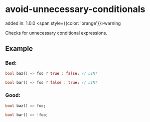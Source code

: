 # avoid-unnecessary-conditionals
added in: 1.0.0 <span style={{color: 'orange'}}>warning</span>

Checks for unnecessary conditional expressions.

## Example
### Bad:
```dart
bool baz() => foo ? true : false; // LINT

bool bar() => foo ? false : true; // LINT
```
### Good:
```dart
bool baz() => foo;

bool bar() => !foo;
```
